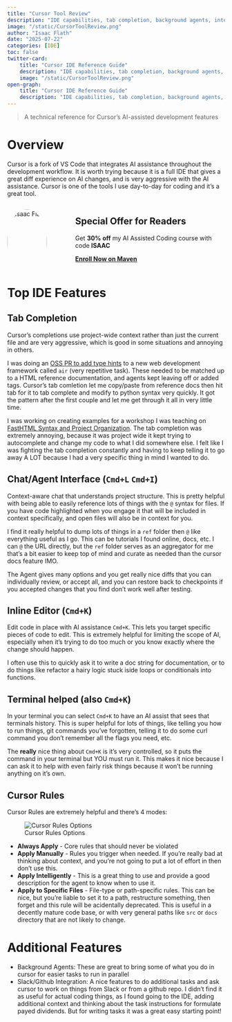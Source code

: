 ```yaml
---
title: "Cursor Tool Review"
description: "IDE capabilities, tab completion, background agents, integrations, and terminal assistance"
image: "/static/CursorToolReview.png"
author: "Isaac Flath"
date: "2025-07-22"
categories: [IDE]
toc: false
twitter-card:
    title: "Cursor IDE Reference Guide"
    description: "IDE capabilities, tab completion, background agents, integrations, and terminal assistance"
    image: "/static/CursorToolReview.png"
open-graph:
    title: "Cursor IDE Reference Guide"
    description: "IDE capabilities, tab completion, background agents, integrations, and terminal assistance"
---
```


> A technical reference for Cursor's AI-assisted development features

# Overview

Cursor is a fork of VS Code that integrates AI assistance throughout the development workflow.  It is worth trying because it is a full IDE that gives a great diff experience on AI changes, and is very aggressive with the AI assistance.  Cursor is one of the tools I use day-to-day for coding and it's a great tool.

::: {.columns}
:::: {.column width="20%"}
<img src="../static/profile_img.jpg" alt="Isaac Flath" style="border-radius:50%;width:100%;">
::::
:::: {.column width="5%"}
::::
:::: {.column width="75%"}
:::{.callout-tip}
## Special Offer for Readers
Get **30% off** my AI Assisted Coding course with code **ISAAC**

[**Enroll Now on Maven**](https://maven.com/kentro/context-engineering-for-coding?promoCode=ISAAC){.btn .btn-primary .btn-lg}
:::
::::
:::

# Top IDE Features

## Tab Completion

Cursor's completions use project-wide context rather than just the current file and are very aggressive, which is good in some situations and annoying in others.

:::{.callout-tip title="Helpful Use Case"}
I was doing an [OSS PR to add type hints](https://github.com/feldroy/air/pull/143/files#diff-e14fd0d1e563b32e21626eaeba650c79ce24651dfe03c83a5d977372384ff8ec) to a new web development framework called `air` (very repetitive task).  These needed to be matched up to a HTML reference documentation, and agents kept leaving off or added tags.  Cursor's tab comletion let me copy/paste from reference docs then hit tab for it to tab complete and modify to python syntax very quickly.  It got the pattern after the first couple and let me get through it all in very little time.
:::

:::{.callout-warning title="Unhelpful Use Case"}
I was working on creating examples for a workshop I was teaching on [FastHTML Syntax and Project Organization](https://github.com/kentro-tech/fasthtml-routes-and-syntax-ws/tree/main).  The tab completion was extremely annoying, because it was project wide it kept trying to autocomplete and change my code to what I did somewhere else.  I felt like I was fighting the tab completion constantly and having to keep telling it to go away A LOT because I had a very specific thing in mind I wanted to do.
:::
## Chat/Agent Interface (`Cmd+L` `Cmd+I`)

Context-aware chat that understands project structure.  This is pretty helpful with being able to easily reference lots of things with the `@` syntax for files.   If you have code highlighted when you engage it that will be included in context specifically, and open files will also be in context for you.  


:::{.callout-tip title="Usage Tip"}
I find it really helpful to dump lots of things in a `ref` folder then `@` like everything useful as I go.  This can be tutorials I found online, docs, etc.  I can `@` the URL directly, but the `ref` folder serves as an aggregator for me that's a bit easier to keep top of mind and curate as needed than the cursor docs feature IMO.
:::


The Agent gives many options and you get really nice diffs that you can individually review, or accept all, and you can restore back to checkpoints if you accepted changes that you find don't work well after testing.

## Inline Editor (`Cmd+K`)

Edit code in place with AI assistance `Cmd+K`.  This lets you target specific pieces of code to edit.  This is extremely helpful for limiting the scope of AI, especially when it's trying to do too much or you know exactly where the change should happen.

I often use this to quickly ask it to write a doc string for documentation, or to do things like refactor a hairy logic stuck iside loops or conditionals into functions.

## Terminal helped (also `Cmd+K`)

In your terminal you can select `Cmd+K` to have an AI assist that sees that terminals history.  This is super helpful for lots of things, like telling you how to run things, git commands you've forgotten, telling it to do some curl command you don't remember all the flags you need, etc.

The **really** nice thing about `Cmd+K` is it's very controlled, so it puts the command in your terminal but YOU must run it.  This makes it nice because I can ask it to help with even fairly risk things because it won't be running anything on it's own.

## Cursor Rules

Cursor Rules are extremely helpful and there's 4 modes:

![Cursor Rules Options](../static/CursorRulesOptions.png)

- **Always Apply** - Core rules that should never be violated
- **Apply Manually** - Rules you trigger when needed. If you’re really bad at thinking about context, and you’re not going to put a lot of effort in then don’t use this.
- **Apply Intelligently** - This is a great thing to use and provide a good description for the agent to know when to use it.
- **Apply to Specific Files** - File-type or path-specific rules. This can be nice, but you’re liable to set it to a path, restructure something, then forget and this rule will be acidentally deprecated.  This is useful in a decently mature code base, or with very general paths like `src` or `docs` directory that are not likely to change.

# Additional Features

- Background Agents: These are great to bring some of what you do in cursor for easier tasks to run in parallel
- Slack/Github Integration: A nice features to do additional tasks and ask cursor to work on things from Slack or from a github repo.  I didn't find it as useful for actual coding things, as I found going to the IDE, adding additional context and thinking about the task instructions for formulate payed dividends.  But for writing tasks it was a great easy starting point!